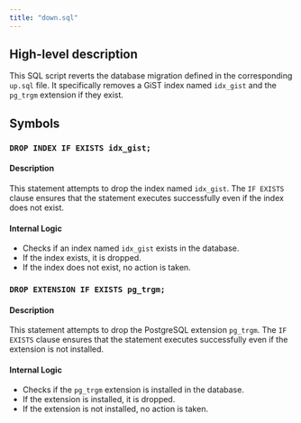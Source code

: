 ```yaml
---
title: "down.sql"
---
```


## High-level description
This SQL script reverts the database migration defined in the corresponding `up.sql` file. It specifically removes a GiST index named `idx_gist` and the `pg_trgm` extension if they exist.

## Symbols

### `DROP INDEX IF EXISTS idx_gist;`
#### Description
This statement attempts to drop the index named `idx_gist`. The `IF EXISTS` clause ensures that the statement executes successfully even if the index does not exist.

#### Internal Logic
- Checks if an index named `idx_gist` exists in the database.
- If the index exists, it is dropped.
- If the index does not exist, no action is taken.

### `DROP EXTENSION IF EXISTS pg_trgm;`
#### Description
This statement attempts to drop the PostgreSQL extension `pg_trgm`. The `IF EXISTS` clause ensures that the statement executes successfully even if the extension is not installed.

#### Internal Logic
- Checks if the `pg_trgm` extension is installed in the database.
- If the extension is installed, it is dropped.
- If the extension is not installed, no action is taken.
